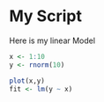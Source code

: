 # My  Script


Here is my linear Model
```r
x <- 1:10
y <- rnorm(10)

plot(x,y)
fit <- lm(y ~ x)
```

